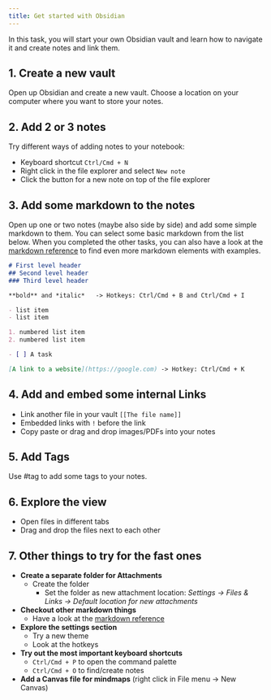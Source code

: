 ```yaml
---
title: Get started with Obsidian
---
```


In this task, you will start your own Obsidian vault and learn how to navigate it and create notes and link them.

## 1. Create a new vault

Open up Obsidian and create a new vault. Choose a location on your computer where you want to store your notes.

## 2. Add 2 or 3 notes

Try different ways of adding notes to your notebook:

- Keyboard shortcut `Ctrl/Cmd + N`
- Right click in the file explorer and select `New note`
- Click the button for a new note on top of the file explorer

## 3. Add some markdown to the notes

Open up one or two notes (maybe also side by side) and add some simple markdown to them. You can select some basic markdown from the list below. When you completed the other tasks, you can also have a look at the [markdown reference](markdown-reference.qmd) to find even more markdown elements with examples.

````md
# First level header
## Second level header
### Third level header

**bold** and *italic*   -> Hotkeys: Ctrl/Cmd + B and Ctrl/Cmd + I

- list item
- list item

1. numbered list item
2. numbered list item

- [ ] A task

[A link to a website](https://google.com) -> Hotkey: Ctrl/Cmd + K

````

## 4. Add and embed some internal Links

- Link another file in your vault `[[The file name]]`
- Embedded links with `!` before the link
- Copy paste or drag and drop images/PDFs into your notes

## 5. Add Tags 

Use #tag to add some tags to your notes.

## 6. Explore the view

- Open files in different tabs
- Drag and drop the files next to each other

## 7. Other things to try for the fast ones

- **Create a separate folder for Attachments**
  - Create the folder
	- Set the folder as new attachment location: *Settings -> Files & Links -> Default location for new attachments*
- **Checkout other markdown things**
  - Have a look at the [markdown reference](markdown-reference.qmd)
- **Explore the settings section**
  - Try a new theme
  - Look at the hotkeys
- **Try out the most important keyboard shortcuts**
	- `Ctrl/Cmd + P` to open the command palette
	- `Ctrl/Cmd + O` to find/create notes
- **Add a Canvas file for mindmaps** (right click in File menu -> New Canvas)